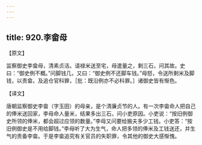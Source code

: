 ```yaml
---
---
---
```

title: 920.李畲母
---



【原文】

监察御史李畲母，清素贞洁。请禄米送至宅，母遣量之，剩三石，问其故。史曰：“御史例不概。”问脚钱几，又曰：“御史例不还脚车钱。”母怒，令送所剩米及脚钱，以责畲。及追仓官科罪，［批：既沿例亦不必科罪。］诸御史皆有惭色。

【译文】

唐朝监察御史李畲（字玉田）的母亲，是个清廉贞节的人。有一次李畲命人把自己的俸米送回家，李母命人量米，结果多出三石，问小吏原因。小吏说：“按旧例御史所领的俸米，都会超过应领的数量。”李母又问要给搬夫多少工钱。小吏答：“按旧例御史是不用给脚钱。”李母听了大为生气，命人把多领的俸米及工钱送还，并生气的责备李畲。于是李畲追究有关官员的失职罪，令其他的御史大感惭愧。